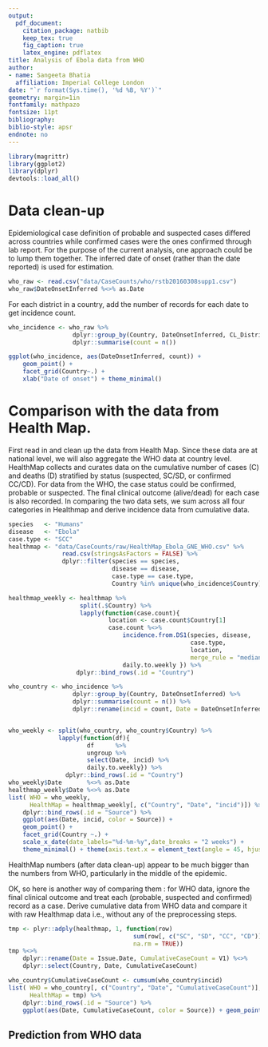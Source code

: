 ```yaml
---
output: 
  pdf_document:
    citation_package: natbib
    keep_tex: true
    fig_caption: true
    latex_engine: pdflatex
title: Analysis of Ebola data from WHO
author:
- name: Sangeeta Bhatia
  affiliation: Imperial College London
date: "`r format(Sys.time(), '%d %B, %Y')`"
geometry: margin=1in
fontfamily: mathpazo
fontsize: 11pt
bibliography: 
biblio-style: apsr
endnote: no
---
```

```r
library(magrittr)
library(ggplot2)
library(dplyr)
devtools::load_all()
```
# Data clean-up
Epidemiological case definition of probable and suspected cases
differed across countries while confirmed cases were the ones
confirmed through lab report. For the purpose of the current analysis,
one approach could be to lump them together. The inferred date of
onset (rather than the date reported) is used for estimation.


```r
who_raw <- read.csv("data/CaseCounts/who/rstb20160308supp1.csv")
who_raw$DateOnsetInferred %<>% as.Date
```

For each district in a country, add the number of records for each date to get
incidence count.
```r
who_incidence <- who_raw %>% 
                  dplyr::group_by(Country, DateOnsetInferred, CL_DistrictRes) %>% 
                  dplyr::summarise(count = n())

ggplot(who_incidence, aes(DateOnsetInferred, count)) +
    geom_point() +
    facet_grid(Country~.) +
    xlab("Date of onset") + theme_minimal()
```

# Comparison with the data from Health Map.

First read in and clean up the data from Health Map. Since these data
are at national level, we will also aggregate the WHO data at country
level. HealthMap collects and curates data on the cumulative number
of cases (C) and deaths (D) stratified by status (suspected, SC/SD, or
confirmed CC/CD). For data from the WHO, the case status could be
confirmed, probable or suspected. The final clinical outcome (alive/dead)
for each case is also recorded. In comparing the two data sets, we sum
across all four categories in Healthmap and derive incidence data from
cumulative data.

```r
species   <- "Humans"
disease   <- "Ebola"
case.type <- "SCC"
healthmap <- "data/CaseCounts/raw/HealthMap_Ebola_GNE_WHO.csv" %>%
               read.csv(stringsAsFactors = FALSE) %>%
               dplyr::filter(species == species,
                             disease == disease,
                             case.type == case.type,
                             Country %in% unique(who_incidence$Country) )

healthmap_weekly <- healthmap %>%
                    split(.$Country) %>%
                    lapply(function(case.count){
                            location <- case.count$Country[1]
                            case.count %<>%
                                incidence.from.DS1(species, disease,
                                                   case.type,
                                                   location,
                                                   merge_rule = "median") %<>%
                                daily.to.weekly }) %>%
                   dplyr::bind_rows(.id = "Country")

who_country <- who_incidence %>%
                  dplyr::group_by(Country, DateOnsetInferred) %>% 
                  dplyr::summarise(count = n()) %>%
                  dplyr::rename(incid = count, Date = DateOnsetInferred) 


who_weekly <- split(who_country, who_country$Country) %>%
              lapply(function(df){
                      df      %>%
                      ungroup %>%
                      select(Date, incid) %>%
                      daily.to.weekly}) %>%
                dplyr::bind_rows(.id = "Country")    
who_weekly$Date       %<>% as.Date
healthmap_weekly$Date %<>% as.Date
list( WHO = who_weekly,
      HealthMap = healthmap_weekly[, c("Country", "Date", "incid")]) %>%
    dplyr::bind_rows(.id = "Source") %>%
    ggplot(aes(Date, incid, color = Source)) +
    geom_point() +
    facet_grid(Country ~.) +
    scale_x_date(date_labels="%d-%m-%y",date_breaks = "2 weeks") +
    theme_minimal() + theme(axis.text.x = element_text(angle = 45, hjust = 1))
```

HealthMap numbers (after data clean-up) appear to be much bigger than
the numbers from WHO, particularly in the middle of the
epidemic. 

OK, so here is another way of comparing them : for WHO data, ignore
the final clinical outcome and treat each (probable, suspected and
confirmed) record as a case. Derive cumulative data from WHO data and
compare it with raw Healthmap data i.e., without any of the
preprocessing steps.

```r
tmp <- plyr::adply(healthmap, 1, function(row)
                                   sum(row[, c("SC", "SD", "CC", "CD")],
                                   na.rm = TRUE))
tmp %<>%
    dplyr::rename(Date = Issue.Date, CumulativeCaseCount = V1) %<>%
    dplyr::select(Country, Date, CumulativeCaseCount)

who_country$CumulativeCaseCount <- cumsum(who_country$incid) 
list( WHO = who_country[, c("Country", "Date", "CumulativeCaseCount")],
      HealthMap = tmp) %>%
    dplyr::bind_rows(.id = "Source") %>%
    ggplot(aes(Date, CumulativeCaseCount, color = Source)) + geom_point(size = 0.2) + facet_grid(Country ~.) + theme_minimal()

```
## Prediction from WHO data

```
```
